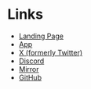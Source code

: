 # Links
- [Landing Page](https://baseline.markets/)
- [App](https://app.baseline.markets/)
- [X (formerly Twitter)](https://twitter.com/baselinemarkets)
- [Discord](https://discord.gg/baseline)
- [Mirror](https://mirror.xyz/0xe7AD459A24A10C5E94B76CcD24da62A8394eBf5f)
- [GitHub](https://github.com/0xbaseline)
